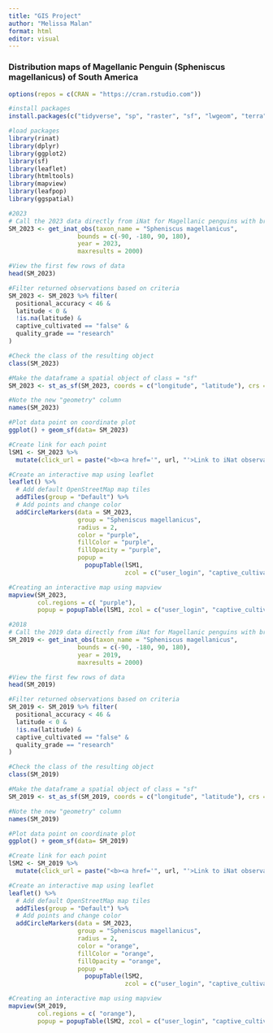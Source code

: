 ```yaml
---
title: "GIS Project"
author: "Melissa Malan"
format: html
editor: visual
---
```


### **Distribution maps of Magellanic Penguin (Spheniscus magellanicus) of South America**

```r
options(repos = c(CRAN = "https://cran.rstudio.com"))
```

```r
#install packages
install.packages(c("tidyverse", "sp", "raster", "sf", "lwgeom", "terra", "stars", "exactextractr","mapview","rosm","ggspatial"))

```

```r
#load packages
library(rinat)
library(dplyr)
library(ggplot2)
library(sf)
library(leaflet)
library(htmltools)
library(mapview)
library(leafpop)
library(ggspatial)

```

```r
#2023
# Call the 2023 data directly from iNat for Magellanic penguins with broader bounds
SM_2023 <- get_inat_obs(taxon_name = "Spheniscus magellanicus",
                   bounds = c(-90, -180, 90, 180),
                   year = 2023,
                   maxresults = 2000)

#View the first few rows of data
head(SM_2023)

#Filter returned observations based on criteria
SM_2023 <- SM_2023 %>% filter(
  positional_accuracy < 46 & 
  latitude < 0 &
  !is.na(latitude) &
  captive_cultivated == "false" &
  quality_grade == "research"
)

#Check the class of the resulting object
class(SM_2023)

#Make the dataframe a spatial object of class = "sf"
SM_2023 <- st_as_sf(SM_2023, coords = c("longitude", "latitude"), crs = 4326)

#Note the new "geometry" column
names(SM_2023)

#Plot data point on coordinate plot
ggplot() + geom_sf(data= SM_2023)

#Create link for each point
lSM1 <- SM_2023 %>%
  mutate(click_url = paste("<b><a href='", url, "'>Link to iNat observation</a></b>"))

#Create an interactive map using leaflet
leaflet() %>%
  # Add default OpenStreetMap map tiles
  addTiles(group = "Default") %>%  
  # Add points and change color
  addCircleMarkers(data = SM_2023,
                   group = "Spheniscus magellanicus",
                   radius = 2,
                   color = "purple",
                   fillColor = "purple",
                   fillOpacity = "purple",
                   popup = 
                     popupTable(lSM1,
                                zcol = c("user_login", "captive_cultivated", "click_url")))

#Creating an interactive map using mapview
mapview(SM_2023,
        col.regions = c( "purple"),
        popup = popupTable(lSM1, zcol = c("user_login", "captive_cultivated", "click_url")))
```

```r
#2018
# Call the 2019 data directly from iNat for Magellanic penguins with broader bounds
SM_2019 <- get_inat_obs(taxon_name = "Spheniscus magellanicus",
                   bounds = c(-90, -180, 90, 180),
                   year = 2019,
                   maxresults = 2000)

#View the first few rows of data
head(SM_2019)

#Filter returned observations based on criteria
SM_2019 <- SM_2019 %>% filter(
  positional_accuracy < 46 & 
  latitude < 0 &
  !is.na(latitude) &
  captive_cultivated == "false" &
  quality_grade == "research"
)

#Check the class of the resulting object
class(SM_2019)

#Make the dataframe a spatial object of class = "sf"
SM_2019 <- st_as_sf(SM_2019, coords = c("longitude", "latitude"), crs = 4326)

#Note the new "geometry" column
names(SM_2019)

#Plot data point on coordinate plot
ggplot() + geom_sf(data= SM_2019)

#Create link for each point
lSM2 <- SM_2019 %>%
  mutate(click_url = paste("<b><a href='", url, "'>Link to iNat observation</a></b>"))

#Create an interactive map using leaflet
leaflet() %>%
  # Add default OpenStreetMap map tiles
  addTiles(group = "Default") %>%  
  # Add points and change color
  addCircleMarkers(data = SM_2023,
                   group = "Spheniscus magellanicus",
                   radius = 2,
                   color = "orange",
                   fillColor = "orange",
                   fillOpacity = "orange",
                   popup = 
                     popupTable(lSM2,
                                zcol = c("user_login", "captive_cultivated", "click_url")))

#Creating an interactive map using mapview
mapview(SM_2019,
        col.regions = c( "orange"),
        popup = popupTable(lSM2, zcol = c("user_login", "captive_cultivated", "click_url")))
```
